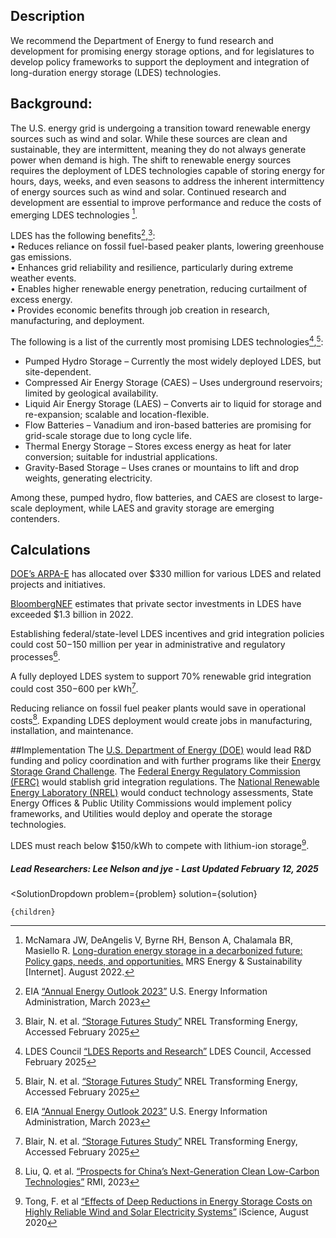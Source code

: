 

## Description
We recommend the Department of Energy to fund research and development for promising energy storage options, and for legislatures to develop policy frameworks to support the deployment and integration of long-duration energy storage (LDES) technologies.

## Background:
The U.S. energy grid is undergoing a transition toward renewable energy sources such as wind and solar. While these sources are clean and sustainable, they are intermittent, meaning they do not always generate power when demand is high. The shift to renewable energy sources requires the deployment of LDES technologies capable of storing energy for hours, days, weeks, and even seasons to address the inherent intermittency of energy sources such as wind and solar. Continued research and development are essential to improve performance and reduce the costs of emerging LDES technologies [^"1"].

LDES has the following benefits[^"3"],[^"4"]:  
•	Reduces reliance on fossil fuel-based peaker plants, lowering greenhouse gas emissions.  
•	Enhances grid reliability and resilience, particularly during extreme weather events.  
•	Enables higher renewable energy penetration, reducing curtailment of excess energy.  
•	Provides economic benefits through job creation in research, manufacturing, and deployment.

The following is a list of the currently most promising LDES technologies[^"2"],[^"4"]:  
- Pumped Hydro Storage – Currently the most widely deployed LDES, but site-dependent.  
- Compressed Air Energy Storage (CAES) – Uses underground reservoirs; limited by geological availability.  
- Liquid Air Energy Storage (LAES) – Converts air to liquid for storage and re-expansion; scalable and location-flexible.  
- Flow Batteries – Vanadium and iron-based batteries are promising for grid-scale storage due to long cycle life.  
- Thermal Energy Storage – Stores excess energy as heat for later conversion; suitable for industrial applications.  
- Gravity-Based Storage – Uses cranes or mountains to lift and drop weights, generating electricity.

Among these, pumped hydro, flow batteries, and CAES are closest to large-scale deployment, while LAES and gravity storage are emerging contenders.

## Calculations
[DOE’s ARPA-E]( https://arpa-e.energy.gov/programs-and-initiatives/view-all-programs) has allocated over $330 million for various LDES and related projects and initiatives.

[BloombergNEF]( https://about.bnef.com/energy-transition-investment/) estimates that private sector investments in LDES have exceeded $1.3 billion in 2022.

Establishing federal/state-level LDES incentives and grid integration policies could cost $50-$150 million per year in administrative and regulatory processes[^"3"].

A fully deployed LDES system to support 70% renewable grid integration could cost $350-$600 per kWh[^"4"].

Reducing reliance on fossil fuel peaker plants would save in operational costs[^"6"].
Expanding LDES deployment would create jobs in manufacturing, installation, and maintenance.

##Implementation
The [U.S. Department of Energy (DOE)]( https://www.energy.gov/) would lead R&D funding and policy coordination and with further programs like their [Energy Storage Grand Challenge]( https://www.energy.gov/energy-storage-grand-challenge/energy-storage-grand-challenge). The [Federal Energy Regulatory Commission (FERC)]( https://www.ferc.gov/)  would stablish grid integration regulations. The [National Renewable Energy Laboratory (NREL)]( https://www.nrel.gov/)  would conduct technology assessments, State Energy Offices & Public Utility Commissions would implement policy frameworks, and Utilities would deploy and operate the storage technologies.

LDES must reach below $150/kWh to compete with lithium-ion storage[^"5"].

##### Lead Researchers: Lee Nelson and jye - Last Updated February 12, 2025

[^"1"]: McNamara JW, DeAngelis V, Byrne RH, Benson A, Chalamala BR, Masiello R. [Long-duration energy storage in a decarbonized future: Policy gaps, needs, and opportunities.](http://dx.doi.org/10.1557/s43581-022-00037-9) MRS Energy &amp; Sustainability [Internet]. August 2022.

[^"2"]: LDES Council [“LDES Reports and Research”]( https://www.ldescouncil.com/insights/) LDES Council, Accessed February 2025

[^"3"]: EIA [“Annual Energy Outlook 2023”]( https://www.eia.gov/outlooks/aeo/) U.S. Energy Information Administration, March 2023

[^"4"]: Blair, N. et al. [“Storage Futures Study”]( https://www.nrel.gov/analysis/storage-futures.html) NREL Transforming Energy, Accessed February 2025

[^"5"]: Tong, F. et al [“Effects of Deep Reductions in Energy Storage Costs on Highly Reliable Wind and Solar Electricity Systems”]( https://doi.org/10.1016/j.isci.2020.101484) iScience, August 2020

[^"6"]: Liu, Q. et al. [“Prospects for China’s Next-Generation Clean Low-Carbon Technologies”]( https://rmi.org/insight/prospects-for-chinas-next-generation-clean-low-carbon-technologies/) RMI, 2023


  <SolutionDropdown 
    problem={problem} 
    solution={solution}
  >
    {children}
  </SolutionDropdown>